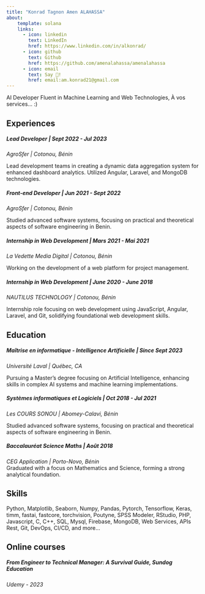 ```yaml
---
title: "Konrad Tagnon Amen ALAHASSA"
about:
    template: solana
    links:
      - icon: linkedin
        text: LinkedIn
        href: https://www.linkedin.com/in/alkonrad/
      - icon: github
        text: Github
        href: https://github.com/amenalahassa/amenalahassa
      - icon: email
        text: Say 👋!
        href: email:am.konrad21@gmail.com
---
```


AI Developer Fluent in Machine Learning and Web Technologies, À vos services... :)

## Experiences

##### Lead Developer | Sept 2022 - Jul 2023
| *AgroSfer | Cotonou, Bénin*
Lead development teams in creating a dynamic data aggregation system for enhanced dashboard analytics. Utilized Angular, Laravel, and MongoDB technologies.

##### Front-end Developer | Jun 2021 - Sept 2022
| *AgroSfer | Cotonou, Bénin*
Studied advanced software systems, focusing on practical and theoretical aspects of software engineering in Benin.

##### Internship in Web Development	 | Mars 2021 - Mai 2021
| *La Vedette Media Digital |  Cotonou, Bénin*
Working on the development of a web platform for project management.

##### Internship in Web Development	 | June 2020 - June 2018
| *NAUTILUS TECHNOLOGY  |  Cotonou, Bénin*
Internship role focusing on web development using JavaScript, Angular, Laravel, and Git, solidifying foundational web development skills.

## Education

##### Maîtrise en informatique - Intelligence Artificielle | Since Sept 2023
| *Université Laval  | Québec, CA*
Pursuing a Master's degree focusing on Artificial Intelligence, enhancing skills in complex AI systems and machine learning implementations.


##### Systèmes informatiques et Logiciels | Oct 2018 - Jul 2021
| *Les COURS SONOU | Abomey-Calavi, Bénin*
Studied advanced software systems, focusing on practical and theoretical aspects of software engineering in Benin.


##### Baccalauréat Science Maths | Août 2018
| *CEG Application  | Porto-Novo, Bénin*
| Graduated with a focus on Mathematics and Science, forming a strong analytical foundation.

## Skills

Python, Matplotlib, Seaborn, Numpy, Pandas, Pytorch, Tensorflow, Keras, timm, fastai, fastcore, torchvision, Poutyne, SPSS Modeler, RStudio, PHP, Javascript, C, C++, SQL, Mysql, Firebase, MongoDB, Web Services, APIs Rest, Git, DevOps, CI/CD, and more...

## Online courses

##### From Engineer to Technical Manager: A Survival Guide, Sundog Education
| *Udemy - 2023*